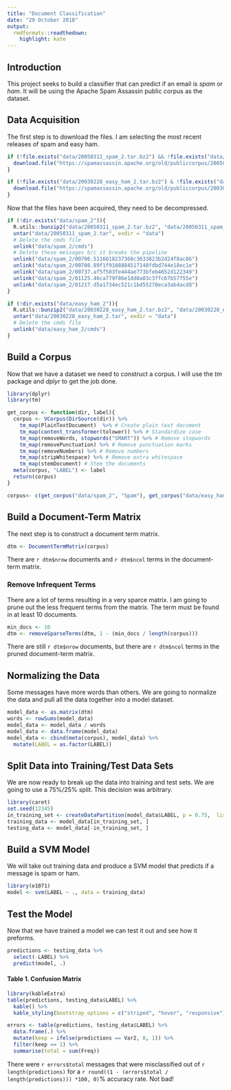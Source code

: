```yaml
---
title: "Document Classification"
date: "29 October 2018"
output:
  rmdformats::readthedown:
    highlight: kate
---
```


## Introduction

This project seeks to build a classifier that can predict if an email is *spam* or *ham*.  It will be using the Apache Spam Assassin public corpus as the dataset.

## Data Acquisition

The first step is to download the files.  I am selecting the most recent releases of spam and easy ham.

```r
if (!file.exists("data/20050311_spam_2.tar.bz2") && !file.exists("data/20050311_spam_2.tar")){
  download.file("https://spamassassin.apache.org/old/publiccorpus/20050311_spam_2.tar.bz2", "data/20050311_spam_2.tar.bz2")
}

if (!file.exists("data/20030228_easy_ham_2.tar.bz2") & !file.exists("data/20030228_easy_ham_2.tar")){
  download.file("https://spamassassin.apache.org/old/publiccorpus/20030228_easy_ham_2.tar.bz2", "data/20030228_easy_ham_2.tar.bz2")
}
```

Now that the files have been acquired, they need to be decompressed.

```r
if (!dir.exists("data/spam_2")){
  R.utils::bunzip2("data/20050311_spam_2.tar.bz2", "data/20050311_spam_2.tar")
  untar("data/20050311_spam_2.tar", exdir = "data")
  # Delete the cmds file
  unlink("data/spam_2/cmds")
  # Delete these messages b/c it breaks the pipeline
  unlink("data/spam_2/00706.5116018237368c3633823b2d24f8ac86")
  unlink("data/spam_2/00708.89f1f9108884517148fdbd744e18ec1e")
  unlink("data/spam_2/00737.af5f503fe444ae773bfeb4652d122349")
  unlink("data/spam_2/01125.46ca779f86e1dd0a03c3ffc67b57f55e")
  unlink("data/spam_2/01217.d5a1734ec521c1bd55270eca3ab4acd8")
}

if (!dir.exists("data/easy_ham_2")){
  R.utils::bunzip2("data/20030228_easy_ham_2.tar.bz2", "data/20030228_easy_ham_2.tar")
  untar("data/20030228_easy_ham_2.tar", exdir = "data")
  # Delete the cmds file
  unlink("data/easy_ham_2/cmds")
}
```

## Build a Corpus 

Now that we have a dataset we need to construct a corpus.  I will use the *tm* package and *dplyr* to get the job done.

```r
library(dplyr)
library(tm)

get_corpus <- function(dir, label){
  corpus <- VCorpus(DirSource(dir)) %>%
    tm_map(PlainTextDocument)  %>% # Create plain text document
    tm_map(content_transformer(tolower)) %>% # Standardize case
    tm_map(removeWords, stopwords("SMART")) %>% # Remove stopwords
    tm_map(removePunctuation) %>% # Remove punctuation marks
    tm_map(removeNumbers) %>% # Remove numbers
    tm_map(stripWhitespace) %>% # Remove extra whitespace
    tm_map(stemDocument) # Stem the documents
  meta(corpus, "LABEL") <- label
  return(corpus)
}

corpus<- c(get_corpus("data/spam_2", "Spam"), get_corpus("data/easy_ham_2", "Ham"))
```

## Build a Document-Term Matrix

The next step is to construct a document term matrix.  

```r
dtm <- DocumentTermMatrix(corpus)
```

There are `r dtm$nrow` documents and `r dtm$ncol` terms in the document-term matrix.

### Remove Infrequent Terms

There are a lot of terms resulting in a very sparce matrix.  I am going to prune out the less frequent terms from the matrix.  The term must be found in at least 10 documents.

```r
min_docs <- 10
dtm <- removeSparseTerms(dtm, 1 - (min_docs / length(corpus)))
```

There are still `r dtm$nrow` documents, but there are `r dtm$ncol` terms in the pruned document-term matrix.

## Normalizing the Data

Some messages have more words than others.  We are going to normalize the data and pull all the data together into a model dataset.

```r
model_data <- as.matrix(dtm)
words <- rowSums(model_data)
model_data <- model_data / words
model_data <- data.frame(model_data)
model_data <- cbind(meta(corpus), model_data) %>%
  mutate(LABEL = as.factor(LABEL))
```

## Split Data into Training/Test Data Sets

We are now ready to break up the data into training and test sets.  We are going to use a 75%/25% split.  This decision was arbitrary.

```r
library(caret)
set.seed(12345)
in_training_set <- createDataPartition(model_data$LABEL, p = 0.75,  list = FALSE)
training_data <- model_data[in_training_set, ]
testing_data <- model_data[-in_training_set, ]
```

## Build a SVM Model

We will take out training data and produce a SVM model that predicts if a message is spam or ham.

```r
library(e1071)
model <- svm(LABEL ~ ., data = training_data)
```

## Test the Model

Now that we have trained a model we can test it out and see how it preforms.

```r
predictions <- testing_data %>%
  select(-LABEL) %>%
  predict(model, .)
```

#### Table 1. Confusion Matrix
```r
library(kableExtra)
table(predictions, testing_data$LABEL) %>%
  kable() %>%
  kable_styling(bootstrap_options = c("striped", "hover", "responsive"))
```

```r
errors <- table(predictions, testing_data$LABEL) %>%
  data.frame(.) %>%
  mutate(keep = ifelse(predictions == Var2, 0, 1)) %>%
  filter(keep == 1) %>%
  summarise(total = sum(Freq))
```

There were `r errors$total` messages that were misclassified out of `r length(predictions)` for a `r round((1 - (errors$total / length(predictions))) *100, 0)`% accuracy rate.   Not bad!